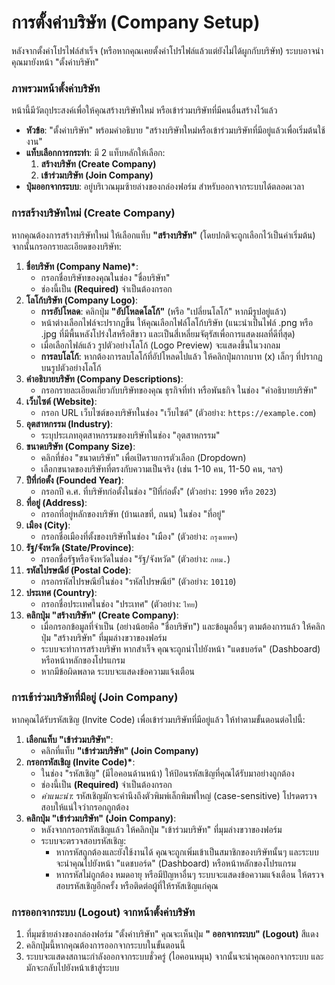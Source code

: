 # การตั้งค่าบริษัท (Company Setup)

หลังจากตั้งค่าโปรไฟล์สำเร็จ (หรือหากคุณเคยตั้งค่าโปรไฟล์แล้วแต่ยังไม่ได้ผูกกับบริษัท) ระบบอาจนำคุณมายังหน้า "ตั้งค่าบริษัท"

### ภาพรวมหน้าตั้งค่าบริษัท

หน้านี้มีวัตถุประสงค์เพื่อให้คุณสร้างบริษัทใหม่ หรือเข้าร่วมบริษัทที่มีคนอื่นสร้างไว้แล้ว

*   **หัวข้อ**: "ตั้งค่าบริษัท" พร้อมคำอธิบาย "สร้างบริษัทใหม่หรือเข้าร่วมบริษัทที่มีอยู่แล้วเพื่อเริ่มต้นใช้งาน"
*   **แท็บเลือกการกระทำ**: มี 2 แท็บหลักให้เลือก:
    1.  **สร้างบริษัท (Create Company)**
    2.  **เข้าร่วมบริษัท (Join Company)**
*   **ปุ่มออกจากระบบ**: อยู่บริเวณมุมซ้ายล่างของกล่องฟอร์ม สำหรับออกจากระบบได้ตลอดเวลา

### การสร้างบริษัทใหม่ (Create Company)

หากคุณต้องการสร้างบริษัทใหม่ ให้เลือกแท็บ **"สร้างบริษัท"** (โดยปกติจะถูกเลือกไว้เป็นค่าเริ่มต้น) จากนั้นกรอกรายละเอียดของบริษัท:

1.  **ชื่อบริษัท (Company Name)\***:
    *   กรอกชื่อบริษัทของคุณในช่อง "ชื่อบริษัท"
    *   ช่องนี้เป็น **(Required)** จำเป็นต้องกรอก
2.  **โลโก้บริษัท (Company Logo)**:
    *   **การอัปโหลด**: คลิกปุ่ม **"อัปโหลดโลโก้"** (หรือ "เปลี่ยนโลโก้" หากมีรูปอยู่แล้ว)
    *   หน้าต่างเลือกไฟล์จะปรากฏขึ้น ให้คุณเลือกไฟล์โลโก้บริษัท (แนะนำเป็นไฟล์ .png หรือ .jpg ที่มีพื้นหลังโปร่งใสหรือสีขาว และเป็นสี่เหลี่ยมจัตุรัสเพื่อการแสดงผลที่ดีที่สุด)
    *   เมื่อเลือกไฟล์แล้ว รูปตัวอย่างโลโก้ (Logo Preview) จะแสดงขึ้นในวงกลม
    *   **การลบโลโก้**: หากต้องการลบโลโก้ที่อัปโหลดไปแล้ว ให้คลิกปุ่มกากบาท (x) เล็กๆ ที่ปรากฏบนรูปตัวอย่างโลโก้
3.  **คำอธิบายบริษัท (Company Descriptions)**:
    *   กรอกรายละเอียดเกี่ยวกับบริษัทของคุณ ธุรกิจที่ทำ หรือพันธกิจ ในช่อง "คำอธิบายบริษัท"
4.  **เว็บไซต์ (Website)**:
    *   กรอก URL เว็บไซต์ของบริษัทในช่อง "เว็บไซต์" (ตัวอย่าง: `https://example.com`)
5.  **อุตสาหกรรม (Industry)**:
    *   ระบุประเภทอุตสาหกรรมของบริษัทในช่อง "อุตสาหกรรม"
6.  **ขนาดบริษัท (Company Size)**:
    *   คลิกที่ช่อง "ขนาดบริษัท" เพื่อเปิดรายการตัวเลือก (Dropdown)
    *   เลือกขนาดของบริษัทที่ตรงกับความเป็นจริง (เช่น 1-10 คน, 11-50 คน, ฯลฯ)
7.  **ปีที่ก่อตั้ง (Founded Year)**:
    *   กรอกปี ค.ศ. ที่บริษัทก่อตั้งในช่อง "ปีที่ก่อตั้ง" (ตัวอย่าง: `1990` หรือ `2023`)
8.  **ที่อยู่ (Address)**:
    *   กรอกที่อยู่หลักของบริษัท (บ้านเลขที่, ถนน) ในช่อง "ที่อยู่"
9.  **เมือง (City)**:
    *   กรอกชื่อเมืองที่ตั้งของบริษัทในช่อง "เมือง" (ตัวอย่าง: `กรุงเทพฯ`)
10. **รัฐ/จังหวัด (State/Province)**:
    *   กรอกชื่อรัฐหรือจังหวัดในช่อง "รัฐ/จังหวัด" (ตัวอย่าง: `กทม.`)
11. **รหัสไปรษณีย์ (Postal Code)**:
    *   กรอกรหัสไปรษณีย์ในช่อง "รหัสไปรษณีย์" (ตัวอย่าง: `10110`)
12. **ประเทศ (Country)**:
    *   กรอกชื่อประเทศในช่อง "ประเทศ" (ตัวอย่าง: `ไทย`)
13. **คลิกปุ่ม "สร้างบริษัท" (Create Company)**:
    *   เมื่อกรอกข้อมูลที่จำเป็น (อย่างน้อยคือ "ชื่อบริษัท") และข้อมูลอื่นๆ ตามต้องการแล้ว ให้คลิกปุ่ม "สร้างบริษัท" ที่มุมล่างขวาของฟอร์ม
    *   ระบบจะทำการสร้างบริษัท หากสำเร็จ คุณจะถูกนำไปยังหน้า "แดชบอร์ด" (Dashboard) หรือหน้าหลักของโปรแกรม
    *   หากมีข้อผิดพลาด ระบบจะแสดงข้อความแจ้งเตือน

### การเข้าร่วมบริษัทที่มีอยู่ (Join Company)

หากคุณได้รับรหัสเชิญ (Invite Code) เพื่อเข้าร่วมบริษัทที่มีอยู่แล้ว ให้ทำตามขั้นตอนต่อไปนี้:

1.  **เลือกแท็บ "เข้าร่วมบริษัท"**:
    *   คลิกที่แท็บ **"เข้าร่วมบริษัท" (Join Company)**
2.  **กรอกรหัสเชิญ (Invite Code)\***:
    *   ในช่อง "รหัสเชิญ" (มีไอคอนด้านหน้า) ให้ป้อนรหัสเชิญที่คุณได้รับมาอย่างถูกต้อง
    *   ช่องนี้เป็น **(Required)** จำเป็นต้องกรอก
    *   *คำแนะนำ*: รหัสเชิญมักจะคำนึงถึงตัวพิมพ์เล็กพิมพ์ใหญ่ (case-sensitive) โปรดตรวจสอบให้แน่ใจว่ากรอกถูกต้อง
3.  **คลิกปุ่ม "เข้าร่วมบริษัท" (Join Company)**:
    *   หลังจากกรอกรหัสเชิญแล้ว ให้คลิกปุ่ม "เข้าร่วมบริษัท" ที่มุมล่างขวาของฟอร์ม
    *   ระบบจะตรวจสอบรหัสเชิญ:
        *   หากรหัสถูกต้องและยังใช้งานได้ คุณจะถูกเพิ่มเข้าเป็นสมาชิกของบริษัทนั้นๆ และระบบจะนำคุณไปยังหน้า "แดชบอร์ด" (Dashboard) หรือหน้าหลักของโปรแกรม
        *   หากรหัสไม่ถูกต้อง หมดอายุ หรือมีปัญหาอื่นๆ ระบบจะแสดงข้อความแจ้งเตือน ให้ตรวจสอบรหัสเชิญอีกครั้ง หรือติดต่อผู้ที่ให้รหัสเชิญแก่คุณ

### การออกจากระบบ (Logout) จากหน้าตั้งค่าบริษัท

1.  ที่มุมซ้ายล่างของกล่องฟอร์ม "ตั้งค่าบริษัท" คุณจะเห็นปุ่ม **" ออกจากระบบ" (Logout)** สีแดง
2.  คลิกปุ่มนี้หากคุณต้องการออกจากระบบในขั้นตอนนี้
3.  ระบบจะแสดงสถานะกำลังออกจากระบบชั่วครู่ (ไอคอนหมุน) จากนั้นจะนำคุณออกจากระบบ และมักจะกลับไปยังหน้าเข้าสู่ระบบ
